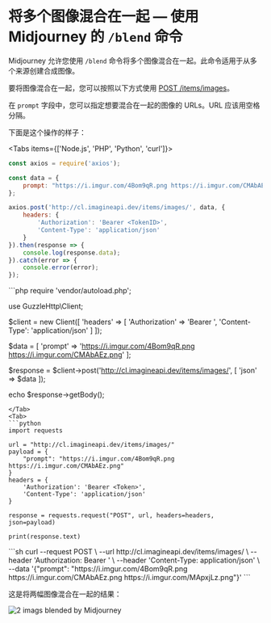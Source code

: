 
# 将多个图像混合在一起 — 使用 Midjourney 的 `/blend` 命令

Midjourney 允许您使用 `/blend` 命令将多个图像混合在一起。此命令适用于从多个来源创建合成图像。

要将图像混合在一起，您可以按照以下方式使用 [POST /items/images](/aypeeeye/image#post-itemsimages)。

在 `prompt` 字段中，您可以指定想要混合在一起的图像的 URLs。URL 应该用空格分隔。

下面是这个操作的样子：

<Tabs items={['Node.js', 'PHP', 'Python', 'curl']}>
<Tab>
```js
const axios = require('axios');

const data = {
    prompt: "https://i.imgur.com/4Bom9qR.png https://i.imgur.com/CMAbAEz.png"
};

axios.post('http://cl.imagineapi.dev/items/images/', data, {
    headers: {
        'Authorization': 'Bearer <TokenID>',
        'Content-Type': 'application/json'
    }
}).then(response => {
    console.log(response.data);
}).catch(error => {
    console.error(error);
});
```
</Tab>
<Tab>
```php
require 'vendor/autoload.php';

use GuzzleHttp\Client;

$client = new Client([
    'headers' => [
        'Authorization' => 'Bearer <TokenID>',
        'Content-Type': 'application/json'
    ]
]);

$data = [
    'prompt' => 'https://i.imgur.com/4Bom9qR.png https://i.imgur.com/CMAbAEz.png'
];

$response = $client->post('http://cl.imagineapi.dev/items/images/', [
    'json' => $data
]);

echo $response->getBody();
```
</Tab>
<Tab>
```python
import requests

url = "http://cl.imagineapi.dev/items/images/"
payload = {
    "prompt": "https://i.imgur.com/4Bom9qR.png https://i.imgur.com/CMAbAEz.png"
}
headers = {
    'Authorization': 'Bearer <Token>',
    'Content-Type': 'application/json'
}

response = requests.request("POST", url, headers=headers, json=payload)

print(response.text)
```
</Tab>
<Tab>
```sh
curl --request POST \
  --url http://cl.imagineapi.dev/items/images/ \
  --header 'Authorization: Bearer <TokenID>' \
  --header 'Content-Type: application/json' \
  --data '{"prompt": "https://i.imgur.com/4Bom9qR.png https://i.imgur.com/CMAbAEz.png https://i.imgur.com/MApxjLz.png"}'
```
</Tab>


</Tabs>

这是将两幅图像混合在一起的结果：

![2 imags blended by Midjourney](/blended-images.png)
